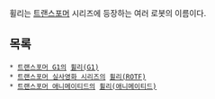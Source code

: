 휠리는 [[트랜스포머]] 시리즈에 등장하는 여러 로봇의 이름이다.

== 목록 ==
 * [[트랜스포머 G1]]의 [[휠리(G1)]]
 * [[트랜스포머 실사영화 시리즈]]의 [[휠리(ROTF)]]
 * [[트랜스포머 애니메이티드]]의 [[휠리(애니메이티드)]]
